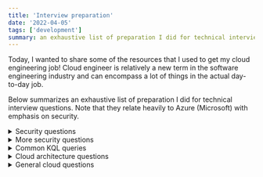 ```yaml
---
title: 'Interview preparation'
date: '2022-04-05'
tags: ['development']
summary: an exhaustive list of preparation I did for technical interview questions
---
```


Today, I wanted to share some of the resources that I used to get my cloud engineering job! Cloud engineer is relatively a new term in the software engineering industry and can encompass a lot of things in the actual day-to-day job.

Below summarizes an exhaustive list of preparation I did for technical interview questions. Note that they relate heavily to Azure (Microsoft) with emphasis on security.

<details>
<summary> Security questions </summary>

Encryption and Authentication

What is a three-way handshake?

TCP 3-way handshake or three-way handshake or TCP 3-way handshake is a process which is used in a TCP/IP network to make a connection between server and client.
Syn use to initiate and establish a connection
ACK helps to confirm to the other side that it has received the SYN.
SYN-ACK is a SYN message from local device and ACK of the earlier packet.

How do cookies work?

HTTP cookies (also called web cookies, Internet cookies, browser cookies, or simply cookies) are small blocks of data created by a web server while a user is browsing a website and placed on the user's computer or other device by the user's web browser.

How do sessions work?

small and temporary storage at web server which is unique for each users. Useful for maintaining states of user and connection.

Explain how OAuth works.

OAuth is an authorization mechanism where services can authorize against each other on your behalf once you’ve given them permission. 

What is a public key infrastructure flow and how would I diagram it?

PKI is the framework of encryption and cybersecurity that protects communications between the server and the client.
User requests certificate to certificate authority (CA).
User verifies identity to registration authority (RA).
RA vouches for user to CA.
CA issues certificate (X.509?) to user.
CA stores certificate in certificate repository (CR).
User uses certficate to digitall sign request to relaying party.
Relaying party verifies certificate to CR which is validated.

Describe the difference between synchronous and asynchronous encryption.

Symmetrical implies a public key shared between 2 sources to encrypt as a cipher to decrypt the information. Assymetrical implies a public and private key shared between 2 sources for encryption and decryption of the information. Assymetrical by that concept as a cipher method would be more secure as opposed to the latter.

Describe SSL handshake.

Agree on the version of the protocol to use.
Select cryptographic algorithms.
Authenticate each other by exchanging and validating digital certificates.
Use asymmetric encryption techniques to generate a shared secret key, which avoids the key distribution problem. 
TLS then uses the shared key for the symmetric encryption of messages, which is faster than asymmetric encryption.

How does HMAC work?

HMAC keys are made of cryptographic keys and known hash function.

What is the difference between authentication vs authorization name spaces?

Authentication is the process of identifying someone's identity by assuring that the person is the same as what he is claiming for.
Authorization is the process of granting someone to do something. It means it a way to check if the user has permission to use a resource or not.

What’s the difference between Diffie-Hellman and RSA?

Both public-key encryption algorithms strong enough for commercial purposes because they are both based on supposedly intractable problems. 
DH is more robust which means that RSA cannot be used solely without the use of DH with it for secure communication.

How does Kerberos work?

authentication protocol for client/server applications.
Key Distribution Center: Authentication service, Ticket granting service, Kerberos database

If you're going to compress and encrypt a file, which do you do first and why?

first compress then encrypt. In this way the end result will be very much smaller than first encrypting then compressing the input file.

How do I authenticate you and know you sent the message?

DomainKeys Identified Mail (DKIM) is a signature any sender can apply to their email messages.

Should you encrypt all data at rest?

Only powerful encryption algorithms, such as AES or RSA, should be used for data at rest encryption. 
When access restrictions such as usernames and passwords fail, encrypted data should stay encrypted. 
There are many weak methods in use today, including but not limited to: IP security (IPsec), Secure Sockets Layer (SSL), and Transport Layer Security (TLS).

What is Perfect Forward Secrecy?

Perfect Forward Secrecy (PFS), also known as forward secrecy, is a feature of specific key agreement protocols that gives assurances that 
session keys will not be compromised even if long-term secrets used in the session key exchange are compromised. 
For HTTPS, the long-term secret is typically the private key of the server.

Network Level and Logging

What are common ports involving security, what are the risks and mitigations?

FTP – File Transport Protocol	20, 21
SSH – Secure Shell	22
SFTP – Secure File Transport Protocol (uses SSH)	22
SCP – Secure Copy (uses SSH)	22
Telnet	23
SMTP – Simple Mail Transport Protocol	25
TACACS – Terminal Access Controller Access-Control System	49
DNS – Domain Name System	53
DHCP – Dynamic Host Configuration Protocol	67, 68
TFTP – Trivial File Transport Protocol	69
HTTP – Hypertext Transfer Protocol	80
HTTPS – Hypertext Transfer Protocol Secure	443
SSL VPN – Secure Sockets Layer virtual private network	443
Kerberos	88
POP3 – Post Office Protocol version 3	110
NNTP – Network News Transfer Protocol	119
IMAP4 – Internet message access protocol version 4	143
SNMP – Simple Network Management Protocol	161
SNMP Trap – Simple Network Management Protocol Trap	162
LDAP – Lightweight Directory Access Protocol	389
ISAKMP (VPN) – Internet Security Association and Key Management Protocol (virtual private network)	500
Syslog	514
L2TP – Layer 2 Tunneling Protocol	1701
PPTP – Point-to-Point Tunneling Protocol	1723
RDP – Remote Desktop Protocol	3389

Describe HTTPs and how it is used.

HTTPS stands for hypertext transfer protocol secure and is the encrypted version of HTTP. 
It is used for secure communication across the internet or a network. 
The communication protocol is encrypted using Transport Layer Security (TLS).
Uses Asymmetric PKI: 
The private key - this key is controlled by the owner of a website and it’s kept, as the reader may have speculated, private. This key lives on a web server and is used to decrypt information encrypted by the public key.
The public key - this key is available to everyone who wants to interact with the server in a way that’s secure. Information that’s encrypted by the public key can only be decrypted by the private key.

What is the difference between HTTPS and SSL?

HTTPS encrypts the data that is retrieved by HTTP protocol and also ensures that data that is being transferred between computers and servers cannot be read by any third person.
SSL certificate is a small text file hosted in a Website's Origin Server and enables a website to convert to HTTPS from HTTP protocol.

How does threat modeling work?

Threat modeling is a proactive strategy for evaluating risks. 
It involves identifying potential threats, and developing tests or procedures to detect and respond to those threats. 
This involves understanding how threats may impact systems, classifying threats and applying the appropriate countermeasures.
Steps: Threat intelligence, Asset identification, Mitigation capabilities, Risk assessment, Threat mapping.

What is a subnet and how is it useful in security?

A subnet is a smaller network within a network that requires a subnet mask.
By splitting your network into subnets, you can control the flow of traffic using ACLs, QoS, or route-maps, enabling you to identify threats, 
close points of entry, and target your responses more easily.

What is subnet mask?

IP subnetting is the practice of dividing a network into two or smaller networks to maximize IP addressing efficiency.

Explain what traceroute is.

Traceroute is a command-line interface based tool used to identify the path used by a packet to reach its target.

Write out a Cisco ASA firewall configuration on the white board to allow three networks unfiltered access, 12 networks limited access to different resources on different networks, and 8 networks to be blocked altogether.

ASA in the middle.

Explain TCP/IP concepts.

Conceptually, the TCP/IP protocol stack consists of four layers:
Application
Transport
Internet
Network access

What is OSI model?

Open Systems Interconnection
Application Network process to application
Presentation Data formatting
Session Sync and send to port
Transport End to End Connections
Network Logical addressing
Data Link Physical addressing
Physical Access to media

How does a router differ from a switch?

Both Router and Switch are the connecting devices in networking. A router is employed to settle on the littlest path for a packet to achieve its destination. 

The main objective of router is to connect various networks simultaneously and it works in network layer, whereas the main objective of switch is to connect various devices simultaneously and it works in data link layer. 
Connecting networks vs devices.

Describe the Risk Management Framework process and a project where you successfully implemented compliance with RMF.

Identify the Risk
Analyze the Risk
Evaluate or Rank the Risk
Treat the Risk
Monitor and Review the Risk

How does a packet travel between two hosts connected in same network?

If the destination host is present in the same network as the source host then the packet will be delivered directly to the destination host using MAC address.

Explain the difference between TCP and UDP.

Transmission Control Protocol. It is a connection-oriented protocol. 
User Datagram Protocol. It is a connectionless, simple Internet protocol that requires no recovery and error-checking services.

Which is more secure and why?

Neither is more secure although TCP is more reliable. SSL and TLS are based on TCP.

What is the difference between IPSEC Phase 1 and Phase 2?

Phase 1 Security Associations are used to protect IKE (internet key exchange) messages that are exchanged between two IKE peers, or security endpoints.
Phase 2 Security Associations are used to protect IP traffic, as specified by the security policy for a specific type of traffic, between two data endpoints.

How does an active directory work?

An Active Directory acts as a special-purpose database for Windows computers. 
The system is not designed as a Windows registry replacement, rather, it is designed to manage large numbers of read and search operations as well as changes and updates.
 In Active Directory, data is stored as objects, which include users, groups, applications, and devices, and these objects are categorized according to their name and attributes.

Do you know how Single Sign-On works?

Single sign-on (SSO) is an authentication scheme that allows a user to log in with a single ID to any of several related, yet independent, software systems.
Google is a good example of SSO.

What is a firewall?

Firewall is a network security system that monitors and controls incoming and outgoing network traffic based on predetermined security rules

How does it work in cloud computing?

A cloud firewall provides a layer of protection around cloud assets by blocking malicious web traffic. 
Unlike traditional firewalls, which are hosted on-premise and defend the network perimeter, cloud firewalls are hosted in the cloud and form a virtual security barrier around cloud infrastructure.

Difference between IPS and IDS?

Intrusion Prevention Systems (IPS): live in the same area of the network as a firewall, between the outside world and the internal network. 
IPS proactively deny network traffic based on a security profile if that packet represents a known security threat.

Intrusion Detection Systems (IDS): analyze and monitor network traffic for signs that indicate attackers are using a known cyberthreat to infiltrate or steal data from your network. 
IDS systems compare the current network activity to a known threat database to detect several kinds of behaviors like security policy violations, malware, and port scanners.

How do you harden a system?

To improve the security level of a system, we take different types of measures:
Principe of least privilege
Segmentation
Reduction

How to you elevate permissions?

Elevated Privileges
Built-in Groups, User Rights, File and Folder Access Control List, Active Directory Delegation, Group Policy Delegation

What would do if you discovered an infected host?

Isolate and diagnose.

You got the memory dump of a potentially compromised system, how are you going to approach its analysis?

WinDbg

How would you detect a DDOS attack?

Slow services, traffic sourcing from the same addresses.

How would you go about reverse-engineering a custom protocol packet?

Protocol Reverse Engineering is recovering the protocol specification of the obscure/proprietary protocol whose documentation is unavailable or poorly documented.
Protocol Reverse Engineering principles, write a protocol dissector by sniffing the connection and looking at the communication flow between the client and the server,capture and re-analyze the traffic to improve the dissector

OWASP Top 10, Pentesting and/or Web Applications

Differentiate XSS from CSRF.

XSS stands for Cross Site Scripting while CSRF stands for Cross Site Request Forgery. 
XSS: User trusts badly implemeent website that might be compromised.
XSRF: A badly implemeneted website trusts the user, attacker issues malicious requests via the browser

What do you do if a user brings you a pc that is acting 'weird'? You suspect malware.

Isolate.

What is the difference between tcp dump and FWmonitor?

Tcpdump displays traffic coming or leaving to/from a firewall interface.
FW monitor would also tell you how the packet is going through the firewall including routing and NAT decisions.

Do you know what XXE is? XXE SSRF

With XML entities, the ‘SYSTEM’ keyword causes an XML parser to read data from a URI and permits it to be substituted in the document. Thus, an attacker can send his own values through the entity and make the application display it. 
In simple words, an attacker forces the XML parser to access the resource specified by him which could be a file on the system or on any remote system. 

Explain man-in-the-middle attacks.

a type of session hijacking where the attackers pretend to be both legitimate participants.

What is a Server Side Request Forgery attack?

Server-side request forgery (SSRF) vulnerabilities let an attacker send crafted requests from the back-end server of a vulnerable web application. 
Criminals usually use SSRF attacks to target internal systems that are behind firewalls and are not accessible from the external network.
XML Parser, Image and File Upload, WebHooks

Describe what are egghunters and their use in exploit development.

Loopholes in structured exception handlers to ultimately conduct code execution.
Eggs are shell codes that you want egghunters to execute at a later time.

What is Same Origin Policy and CORS?

Same-Origin Policy makes sure a web browser permits scripts, contained in a web page to access data on another web page, but only if both web pages have the same origin.
CORS defines a set of headers that allow the browser and server to communicate which requests are permitted/prohibited.

Databases

How would you secure a Mongo database?

Create Separate Security Credentials
Use Role-Based Access Control
Limit Connections to the Database
Encrypt Your Data
Add Extra Encryption for Sensitive Data

What are the 5 aggregate functions of SQL?

AVG (), COUNT (), MIN (), MAX (), and SUM ().

Tools and Games

Have I played CTF?

GoogleCTF / PicoCTF

Would you decrypt a steganography image?

Using stats and open source tools like

What CND tools do you knowledge or experience with?

Computer network defense: 
ChopShop: NETWORK PROTOCOL ANALYZER FOR CYBER ANALYSTS

What is the difference between nmap -ss and nmap -st?

scan using TCP syn and and connect()

Given a sample packet capture - Identify the protocol, the traffic, and the likelihood of malicious intent.

Packet analysis using wireshark and look for indicators of compromise. Search them on virustotal.com

How would you use CI/CD to improve security?

safely store secrets that you use in your pipelines for connecting to databases and third-party services.

You have a pipeline for Docker images. How would you design everything to ensure the proper security checks?

In a secure pipeline, Docker vulnerability scanning should be a mandatory step of your CI/CD process and any image should be scanned and approved before ever entering “Running” state in the production clusters.

The Docker security scanning process typically includes:

Checking the software packages, binaries, libraries, operative system files, etc. against one or more well known vulnerabilities databases. 
Some Docker scanning tools have a repository containing the scanning results for common Docker images that can be used as a cache to speed up the process.
Analyzing the Dockerfile and image metadata to detect security sensitive configurations like running as privileged (root) user, exposing insecure ports, using based images tagged with “latest” rather than specific versions for full traceability, etc.
User defined policies, or any set of requirements that you want to check for every image, like software packages blacklists, base images whitelists, whether a SUID file has been added, etc.

If you had to set up supply chain attack prevention, how would you do that?

Implement Honeytokens
Secure Privileged Access Management
Staff education
Implement an Identity Access Management

Programming and Code

How would you conduct a security code review?

manual and/or automated review of an application's source code in an attempt to identify security-related weaknesses (flaws) in the code.
Use online tools (ex. CVE tester)

Can I write a tool that would search our Github repos for secrets, keys, etc.?

git-secrets scans commits, commit messages, and --no-ff merges to prevent adding secrets into your git repositories

https://arstechnica.com/security/2016/04/hacking-slack-accounts-as-easy-as-searching-github/

Given a CVE, walk us through it and how the solution works.

Compliance

"xoxp." That's the prefix contained in tokens that in many cases allow automated scripts to access a Slack account, even when it's protected by two-factor authentication.

Can you explain SOC 2?

Service Organization Control 2 defines criteria for managing customer data based on five “trust service principles”—security, availability, processing integrity, confidentiality and privacy. 

How is ISO27001 different?

ISO/IEC 27001 is an international standard on how to manage information security. 
The aim is to help organizations make the information assets they hold more secure

Can you list examples of controls these frameworks require?

SOC 2: Control Environment, Communication and Information, Risk Assessment, Monitoring Activities, Control Activities, Logical and Physical Access Controls, System Operations, Change Management, Risk Mitigation
ISO 27001: Clause 4: Context of the organization Clause 5: Leadership Clause 6: Planning Clause 7: Support Clause 8: Operation Clause 9: Performance evaluation Clause 10: Improvement

What is the difference between Governance, Risk and Compliance?

Governance, risk and compliance (GRC) refers to a strategy for managing an organization’s overall governance, enterprise risk management and compliance with regulations. 
GRC is a structured approach to aligning IT with business objectives, while effectively managing risk and meeting compliance requirements.

What does Zero Trust mean?

Zero trust is a cybersecurity strategy wherein security policy is applied based on context established through least-privileged access controls and strict user authentication—not assumed trust.

What is role-based access control (RBAC) and why is it covered by compliance frameworks?

Role-based access control (RBAC) helps simplify identity management, generating an active directory of users and assigning their access level according to role: allowing privileged access to certain privileged users only.

What is the NIST framework and why is it influential?

The NIST framework is based on the existing standards, guidelines, and best practices in security, and promotes the protection of critical infrastructure.
</details>

<details>
<summary> More security questions </summary>

Which architecture is more secure? 2 tier or 3 tier

3 tier

Explain SSL Handshake

Specify which version of TLS (TLS 1.0, 1.2, 1.3, etc.) they will use
Decide on which cipher suites (see below) they will use
Authenticate the identity of the server via the server’s public key and the SSL certificate authority’s digital signature
Generate session keys in order to use symmetric encryption after the handshake is complete

Explain Encryption, Hashing, and Encoding

https://systemoverlord.com/2020/07/05/security-101-encryption-hashing-and-encoding.html

Explain hashing and the hashing algorithms?

https://www.tutorialspoint.com/cryptography/cryptography_hash_functions.htm
https://www.youtube.com/watch?v=b4b8ktEV4Bg
https://blog.jscrambler.com/hashing-algorithms/

Recommend XXE mitigation for application which requires DTDs to be called because of business requirement

The safest and possibly most effective way to prevent an XXE attack is to disable external entities, also called DTDs, entirely.
This attack occurs when untrusted XML input containing a reference to an external entity is processed by a weakly configured XML parser.

https://cheatsheetseries.owasp.org/cheatsheets/XML_External_Entity_Prevention_Cheat_Sheet.html

What are some of the common XML parsers?

https://en.wikipedia.org/wiki/Category:XML_parsers
https://www.educba.com/xml-parsers/

DOM and SAX parsers

Explain CORS and SOP

https://developer.mozilla.org/en-US/docs/Web/HTTP/CORS
https://www.secjuice.com/crossoriginrequests/
https://portswigger.net/web-security/cors
https://developer.mozilla.org/en-US/docs/Web/Security/Same-origin_policy
https://www.bedefended.com/papers/cors-security-guide

Does SOP mitigate CSRF attacks?

https://security.stackexchange.com/questions/157061/how-does-csrf-correlate-with-same-origin-policy

Exploiting SSRF attacks

https://portswigger.net/web-security/ssrf
https://www.hackerone.com/blog-How-To-Server-Side-Request-Forgery-SSRF
https://blog.appsecco.com/an-ssrf-privileged-aws-keys-and-the-capital-one-breach-4c3c2cded3af

web security vulnerability that allows an attacker to induce the server-side application to make requests to an unintended location to leak sensitive data.

What is web cache deception?

https://www.youtube.com/watch?v=3YLFZvxZbRc
https://portswigger.net/web-security/web-cache-poisoning
https://blog.cloudflare.com/understanding-our-cache-and-the-web-cache-deception-attack/
http://omergil.blogspot.com/2017/02/web-cache-deception-attack.html
https://portswigger.net/research/practical-web-cache-poisoning

It works against sites that sit behind a reverse proxy (like Cloudflare) and are misconfigured in a particular way.
Lures users to leave sensitive data that should not be cached but enforces it.

What is HTTP request smuggling?

http://projects.webappsec.org/w/page/13246928/HTTP%20Request%20Smuggling
https://portswigger.net/web-security/request-smuggling

HTTP Request Smuggling is an attack technique that abuses the discrepancy in parsing of non RFC compliant HTTP requests between two HTTP devices (typically a front-end proxy or HTTP-enabled firewall and a back-end web server) to smuggle a request to the second device "through" the first device. 
This technique enables the attacker to send one set of requests to the second device while the first device sees a different set of requests. 
In turn, this facilitates several possible exploitations, such as partial cache poisoning, bypassing firewall protection and XSS.

Explain DOM XSS. Can DOM XSS be stored? Can CSP header mitigate dom based XSS

Document Object Model-based Cross-site Scripting
Possible if web application writes data to the Document Object Model without proper sanitization
CSP does not stop DOM-based XSS (also known as client-side XSS) if you enable 'unsafe-eval' in your CSP policy.

https://www.html5rocks.com/en/tutorials/internals/howbrowserswork/
https://html.spec.whatwg.org/multipage/parsing.html
https://portswigger.net/web-security/cross-site-scripting/dom-based
https://brutelogic.com.br/blog/dom-based-xss-the-3-sinks/
https://www.scip.ch/en/?labs.20171214

Content-Security-Policy: An Introduction

Deploying and managing CSP - the browser-side firewall

What will be your testcase for a file upload functionality?

https://medium.com/@satboy.fb/art-of-unrestricted-file-upload-exploitation-92ed28796d0
https://resources.infosecinstitute.com/file-upload-vulnerabilities/#gref
https://pentestlab.blog/2012/11/19/abusing-file-upload/
https://pentestlab.blog/2012/11/29/bypassing-file-upload-restrictions/

LAMP stack is vulnerable to php backdoor installation. 

What is HSTS?

https://developer.mozilla.org/en-US/docs/Web/HTTP/Headers/Strict-Transport-Security

HTTP Strict-Transport-Security informs browsers that the site should only be accessed using HTTPS, and that any future attempts to access it using HTTP should automatically be converted to HTTPS.

Explain SSL Stripping

https://blog.cloudflare.com/performing-preventing-ssl-stripping-a-plain-english-primer/

Reroutes to HTTPS is intercepted.

If you have API calls which need to fetch credentials, what will be the secure way to store secrets and making them available for API calls?

https://medium.com/hackernoon/where-do-you-keep-credentials-for-your-lambda-functions-cac746048480

How does file compression work?

LZ77: use key for repetition for text and lossy compression for image and video compression.

What is SPF, DKIM and DMARC?

https://www.smartertools.com/blog/2019/04/09-understanding-spf-dkim-dmarc
https://www.endpoint.com/blog/2014/04/15/spf-dkim-and-dmarc-brief-explanation
https://www.reddit.com/r/sysadmin/comments/aph6ee/lets_talk_about_email_spoofing_and_prevention_alt/

SPF, DKIM, and DMARC are email authentication protocols designed to prevent social engineering attacks and spam. The three protocols are complementary, and together they offer confidence in email origin and email content integrity.

Why BlackList < WhiteList

https://mike-n1.github.io/ExtensionsOverview

Explain DNS Exfiltration

DNS exfiltration uses DNS requests to send data and can be used in rare situations where “normal” Internet traffic is either blocked or filtered.
As DNS requests can propagate through DNS resolvers, even if the system requesting the domain name cannot reach the DNS server directly, it might still be possible to extract data through this channel.

Explain Log Poisoning using LFI/RFI

https://www.hackingarticles.in/apache-log-poisoning-through-lfi/
https://www.hackingarticles.in/rce-with-lfi-and-ssh-log-poisoning/
https://highon.coffee/blog/lfi-cheat-sheet/

comment execution

Do the HttpOnly cookie and X-XSS-Protection header mitigate cross-site scripting attacks?

HttpOnly attribute is an optional attribute of the Set-Cookie HTTP response header that is being sent by the web server along with the web page to the web browser in an HTTP response. 

How do you exploit XSS in a post request?

https://portswigger.net/blog/exploiting-xss-in-post-requests
Difference: IDOR, Missing function level access control and privilege escalation

How does burp suite work with HTTPs requests?

https://krash.dev/how-does-burp-proxy-work/
https://www.quora.com/How-is-it-possible-that-a-proxy-tool-like-Burp-Suite-is-able-to-decrypt-HTTPS-communication-like-plain-text-credentials
https://portswigger.net/burp/documentation/desktop/tools/proxy/using
Is the DNS service’s communication encrypted?

Yes

Security implications in DNS

DNS over HTTPs

https://hacks.mozilla.org/2018/05/a-cartoon-intro-to-dns-over-https/
https://www.chromium.org/developers/dns-over-https

How does ssh authentication work?

https://www.digitalocean.com/community/tutorials/understanding-the-ssh-encryption-and-connection-process
https://gravitational.com/blog/ssh-handshake-explained/

client-server model to authenticate two parties and encrypt the data between them.
When a TCP connection is made by a client, the server responds with the protocol versions it supports. 
If the client can match one of the acceptable protocol versions, the connection continues. 
The server also provides its public host key, which the client can use to check whether this was the intended host.

How to verify if a database is encrypted?

If you query sys.dm_database_encryption_keys, the encryption state column will tell you whether database is encrypted or not. 

Explain SDLC

In which phase of SDLC should security be integrated?

Use SSDLC

Can you briefly discuss the role of information security in each phase of the software development lifecycle?

Planning, Defining, Designing, Building, Testing and Deployment.

Explain encryption in Wifi network communication.

WEP, WPA, WPS

What are stateless and stateful requests?

https://www.geeksforgeeks.org/difference-between-stateless-and-stateful-protocol/

HTTP (Hypertext Transfer Protocol), UDP (User Datagram Protocol), DNS (Domain Name System) are the example of Stateless Protocol. 
FTP (File Transfer Protocol), Telnet are the example of Stateful Protocol.

What data does the shadow file contains?

https://www.cyberciti.biz/faq/understanding-etcshadow-file/

The /etc/shadow file stores actual password in encrypted format (more like the hash of the password) for user’s account with additional properties related to user password.

What is salt and pepper in cryptography?

https://www.youtube.com/watch?v=YLCoDK0OwYM

Salt and pepper make cryptographic hash functions more difficult to reverse. Both salt and pepper may be added to data before hashing it.

What is Double-Submit Cookie and SameSite Cookie Attribute?

https://cheatsheetseries.owasp.org/cheatsheets/Cross-Site_Request_Forgery_Prevention_Cheat_Sheet.html#double-submit-cookie
https://cheatsheetseries.owasp.org/cheatsheets/Cross-Site_Request_Forgery_Prevention_Cheat_Sheet.html#defense-in-depth-techniques

Double Submit Cookie

send a random value in both a cookie and as a request parameter, server verifying if the cookie value and request value match.

SameSite Cookie Attribute

SameSite is a cookie attribute (similar to HTTPOnly, Secure etc.) which aims to mitigate CSRF attacks.
This attribute helps the browser decide whether to send cookies along with cross-site requests

What is Preflight request?

https://developer.mozilla.org/en-US/docs/Glossary/Preflight_request

A CORS preflight request is a CORS request that checks to see if the CORS protocol is understood and a server is aware using specific methods and headers

What are Certificate Transparency Logs?

Certificate Transparency logs are "append-only" and publicly-auditable ledgers of certificates being created, updated, and expired.

</details>

<details>
<summary> Common KQL queries </summary>

All Security Alerts to Sentinel by Product 
  
// Alerts reported by all log feeds to Sentinel 
SecurityAlert 
| summarize count() by ProviderName, ProductName 
   
Azure Portal Logins 
// show all successful logins in the Azure portal divided by 30 minute intervals 
SigninLogs 
| where AppDisplayName == "Azure Portal" 
and ResultType == 0 
| summarize count() by Identity, bin(TimeGenerated, 30m) 
| render columnchart kind=unstacked  

Conditional Access Policies in-use 
   
SigninLogs 
| where tostring(ConditionalAccessPolicies.[0].displayName) !="" 
| where ConditionalAccessStatus == "success" 
| summarize count() by //TimeGenerated, 
CAPolicyName = tostring(ConditionalAccessPolicies.[0].displayName), ConditionalAccessStatus 
 
Exchange Activity Over 2 Week Period 
  
OfficeActivity 
| where TimeGenerated > ago(14d) 
// Device - Exchange 
| where OfficeWorkload == "Exchange" 
| summarize Count=count() by bin(TimeGenerated, 1d) 
| render timechart 
 
File Activity For OneDrive and SharePoint For All forces.gc.ca 
  
OfficeActivity 
| where TimeGenerated > ago(1h) 
// Any Forces accounts 
| where (UserId endswith ".forces.gc.ca") 
// Device - OneDrive and SharePoint 
| where OfficeWorkload in ("OneDrive", "SharePoint") 
// Sort by activity 
| summarize Count=count () by UserId, Activity=Operation, Device=OfficeWorkload, Filename=SourceFileName 
| sort by Count desc 
  
File Uploded Activity Over 2 Week Period 
  
OfficeActivity 
| where TimeGenerated > ago(14d) 
| where Operation contains "FileUploaded" 
// | summarize FileUploaded = count() by UserId 
| summarize FileUploaded =count() by bin(TimeGenerated, 1d) 
| render timechart 
  
File Uploaded by users Greater than 100 Over 2 Week Period  
  
OfficeActivity 
| where TimeGenerated > ago(14d) 
| extend day = UserId(TimeGenerated % 1d , 1d) 
| where Operation contains "FileUploaded" 
| summarize Count=count() by User=UserId 
| where Count > 100 
| sort by Count desc 
| render columnchart 
  
Find File Details  
  
OfficeActivity 
| where SourceFileName contains "DAG - OP LASER - OP LENTUS" 
| project TimeGenerated, UserId , Operation , SourceRelativeUrl , Site_Url  
| summarize UniqueNumber = count() by Operation  
| sort by UniqueNumber asc  
  
List Exchange Activity for all forces.gc.ca 
  
OfficeActivity 
| where TimeGenerated > ago(1h) 
// Any Forces accounts 
| where (UserId endswith ".forces.gc.ca") 
// Device - Exchange 
| where OfficeWorkload == "Exchange" 
// Get the email subject 
| extend Subject = tostring(parse_json(AffectedItems)[0].Subject) 
// Sort by activity 
| summarize Count=count () by Subject, Mailbox=UserId, Activity=Operation, Device=OfficeWorkload, Result=ResultStatus 
| sort by Count desc  
  
List of Unusual File Extensions Over 24 Hours 
  
OfficeActivity 
| where TimeGenerated > ago(1d) 
| where ItemType == "File" 
| where isnotempty(SourceFileExtension) 
| where tolower(SourceFileExtension) in ("exe", "zip", "7zip") 
| sort by TimeGenerated, SourceFileExtension 
| summarize Count=count() by Operation, Device=OfficeWorkload, Source=EventSource, Filename=SourceFileName 
| render columnchart 
  
Mailbox Rule Created to Forward to an External Domain 
  
// let timeframe = 2d; 
OfficeActivity 
| where (Operation =~ "Set-Mailbox" and Parameters contains 'ForwardingSmtpAddress')  
or (Operation =~ 'New-InboxRule' and Parameters contains 'ForwardTo') 
| extend parsed=parse_json(Parameters) 
| extend fwdingDestination_initial = (iif(Operation=~"Set-Mailbox", tostring(parsed[1].Value), tostring(parsed[2].Value))) 
| where isnotempty(fwdingDestination_initial) 
| extend fwdingDestination = iff(fwdingDestination_initial has "smtp", (split(fwdingDestination_initial,":")[1]), fwdingDestination_initial ) 
| parse fwdingDestination with * '@' ForwardedtoDomain  
| parse UserId with *'@' UserDomain 
| extend subDomain = ((split(strcat(tostring(split(UserDomain, '.')[-2]),'.',tostring(split(UserDomain, '.')[-1])), '.') [0])) 
| where ForwardedtoDomain !contains subDomain 
| extend Result = iff( ForwardedtoDomain != UserDomain ,"Mailbox rule created to forward to External Domain", "Forward rule for Internal domain") 
| extend ClientIPAddress = case( ClientIP has ".", tostring(split(ClientIP,":")[0]), ClientIP has "[", tostring(trim_start(@'[[]',tostring(split(ClientIP,"]")[0]))), ClientIP ) 
| extend Port = case( 
ClientIP has ".", (split(ClientIP,":")[1]), 
ClientIP has "[", tostring(split(ClientIP,"]:")[1]), 
ClientIP 
) 
| project TimeGenerated, UserId, UserDomain, subDomain, Operation, ForwardedtoDomain, ClientIPAddress, Result, Port, OriginatingServer, OfficeObjectId, fwdingDestination 
| extend timestamp = TimeGenerated, AccountCustomEntity = UserId, IPCustomEntity = ClientIPAddress, HostCustomEntity = OriginatingServer 
  
MCAS Alerts 
  
// Alerts reported by Microsoft Cloud App Security (MCAS) 
SecurityAlert 
| where ProviderName == "MCAS" 
  
OneDrive – Executable Files 
  
let starttime = 3d; 
let endtime = 3d; 
let historicalActivity= 
OfficeActivity 
| where OfficeWorkload == "OneDrive" 
| where SourceFileExtension == "exe"  
| where TimeGenerated between(ago(starttime)..ago(endtime)) 
//| summarize historicalCount=count() by ClientIP; 
| summarize historicalCount=count() by UserId; 
let recentActivity = OfficeActivity 
| where OfficeWorkload == "OneDrive" 
| where Operation in ("FileDownloaded", "FileUploaded") 
| where SourceFileExtension == "exe" 
| where TimeGenerated > ago(endtime)  
| summarize StartTimeUtc = min(TimeGenerated), EndTimeUtc = max(TimeGenerated), recentCount=count() by UserId, ClientIP, OfficeWorkload, Operation, ItemType, SourceFileName, SourceFileExtension, LogonUserSid; 
recentActivity | join kind= leftanti ( 
historicalActivity  
) on UserId  
| extend timestamp = StartTimeUtc, IPCustomEntity = ClientIP 
  
OneDrive and SharePoint Activity Over 2 Week Period 
  
OfficeActivity 
| where TimeGenerated > ago(14d) 
// Device - OneDrive and SharePoint 
| where OfficeWorkload in ("OneDrive", "SharePoint") 
| summarize Count=count() by bin(TimeGenerated, 1d) 
| render timechart 
  
Privileged Identity Management Requests 
  
// PIM requests 
AuditLogs 
| where OperationName == "Add member to role requested (PIM activation)" or OperationName == "Remove member from role completed (PIM deactivate)" 
| extend Account = tostring(InitiatedBy.["user"].["userPrincipalName"]) 
| extend Role = tostring(TargetResources.[0].["displayName"]) 
| distinct TimeGenerated, Account, ResultDescription, Role 
  
SSC Admin Account Activity 
  
AuditLogs 
| where TimeGenerated > ago(30d) 
| extend Time=TimeGenerated  
// Check for most active SSC Admin users 
| summarize by tostring(InitiatedBy.user), Time, OperationName 
| extend userPrincipalName = tostring(parse_json(InitiatedBy_user).userPrincipalName) 
// SSC account 
| where userPrincipalName in ("SSC-CBS-Reporting@018gc.onmicrosoft.com", "Admin-SSC@018gc.onmicrosoft.com") 
// Summarize SSC accounts activity by Date/Time 
| summarize Count=count() by Time, SysAdmin=userPrincipalName 
| sort by Count desc  
| render columnchart 
  
User Sign-in with IP Address Timeline 
  
SigninLogs 
| where TimeGenerated > ago(2d)  
| where UserPrincipalName == "kirk.lillington@jdcp.forces.gc.ca"  
//| where IPAddress in ("131.137.245.208", "131.137.245.209", "131.137.245.206", "131.137.245.207") 
| summarize Count=count () by IPAddress, UserPrincipalName, bin(TimeGenerated, 1h)  
| sort by Count desc 
  
User Activity from DWAN Proxy 
  
SigninLogs 
| where UserPrincipalName == "kirk.lillington@jdcp.forces.gc.ca"  
| where IPAddress in ("131.137.245.208", "131.137.245.209", "131.137.245.207", "131.137.245.206") 
| extend Time=TimeGenerated  
| extend Access = tostring(ConditionalAccessPolicies[5].displayName)  
| extend Access_Type = tostring(ConditionalAccessPolicies[6].displayName)  
| extend Control = tostring(parse_json(tostring(ConditionalAccessPolicies[10].enforcedGrantControls))[0])  
| extend Activity = tostring(ConditionalAccessPolicies[11].displayName)  
| extend Action = tostring(ConditionalAccessPolicies[12].displayName)  
| project Time, IPAddress, UserDisplayName, Access, Access_Type, Control, Activity, Action 
  
Looking after failed authentication attempts to Azure portal 
  
SigninLogs 
| extend OS = DeviceDetail.operatingSystem, Browser = DeviceDetail.browser 
| extend StatusCode = tostring(Status.errorCode), StatusDetails = tostring(Status.additionalDetails) 
| extend State = tostring(LocationDetails.state), City = tostring(LocationDetails.city) 
| where AppDisplayName contains "Azure Portal" 
| where ResultType !in ("0", "50125", "50140") 
 
  
// This loops through the list of users on Teams Callers 
  
TeamCallRecord_CL 
| extend CallStartDate = format_datetime(startDateTime_t,'dd-MM-yyyy') 
| extend CallStartTime = format_datetime(startDateTime_t, 'HH:mm:ss') 
| extend CallEndDate = format_datetime(endDateTime_t,'dd-MM-yyyy') 
| extend CallEndTime = format_datetime(endDateTime_t, 'HH:mm:ss') 
| project participants_s, modalities_s, CallStartDate, CallStartTime, CallEndDate, CallEndTime, endDateTime_t, type_s, organizer_user_displayName_s 
| mv-expand todynamic(participants_s) 
| extend Phone = tostring(parse_json(tostring(participants_s.phone)).id) 
| project Phone, participants_s.user.displayName, modalities_s,CallStartDate, CallStartTime, CallEndDate, CallEndTime, endDateTime_t, type_s, organizer_user_displayName_s 
| where isnotempty(participants_s_user_displayName) or isnotempty(Phone) 
| summarize by CallStartDate, CallStartTime, CallEndDate, CallEndTime, Participang=tostring(participants_s_user_displayName), Phone, modalities_s, endDateTime_t, Organizer=organizer_user_displayName_s 
// If you need to list Participant by organizer add this 
//| where Organizer contains "Bruneau" 
| sort by CallStartTime, Organizer asc 
  
Summarize Email Threats  
  
O365API_CL 
// Summarize email threats 
| where TimeGenerated > ago(1d) 
| where Category == "ThreatManagement" 
| where Source_s == "Office 365 Security & Compliance"  
| where EntityType_s == "MalwareFamily"  
| extend Sender = tostring(parse_json(Data_s).tsd)  
| extend Recipient = tostring(parse_json(Data_s).trc)  
| extend Type = tostring(parse_json(Data_s).thn) 
| extend Subject = tostring(parse_json(Data_s).ms)   
| summarize Count=count() by Result=Name_s, Sender, Recipient, Subject, Type 
  
DND - Email-Redirect Detection 
  
let timeframe = 2d; 
OfficeActivity 
| where TimeGenerated >= ago(timeframe) 
| where Parameters contains 'redirect' 
| extend Name = tostring(parse_json(Parameters)[2].Name)  
| where Name == "RedirectTo" 
| extend RedirectTo = tostring(parse_json(Parameters)[2].Value) 
// Attemp to redirect email successful 
| where ExternalAccess != "False"  
| where RedirectTo !endswith "@forces.gc.ca" and RedirectTo !endswith @drdc-rddc.gc.ca 
  
Alert if More than 60+ Files Access with 10 Minutes Period
  
OfficeActivity  
| where OfficeWorkload in ("OneDrive", "SharePoint") 
| where UserKey == "i:0h.f|membership|10032000aba8e405@live.com"  
| where (OfficeObjectId matches regex "https://018gc.*sharepoint.com/.*") 
// Look for anything SharePoint and ignore Document & Personal to get the UserId 
| extend get_Object=extract("(https://018gc.*sharepoint.com/personal/.*/.*?(Documents|Personal)/.*$)", 1, OfficeObjectId) 
| extend User=extract("https://018gc.*sharepoint.com/personal/(.*)/.*?(Documents|Personal)/.*$", 1,get_Object) 
// Look for anything SharePoint and select filename 
| extend get_Object1=extract("(https://018gc.sharepoint.com/sites/.*/.*$)", 1, OfficeObjectId) 
| extend Filename=extract("https://018gc.sharepoint.com/sites/.*/(.*)$", 1,get_Object1) 
//| where Operation == "FileDownloaded"  
| summarize UniqueFile=dcount(Filename) by TimeGenerated, User, UserKey, Operation 
| sort by TimeGenerated desc // Sort by time to see activity on the files, if any, by users  
  
Actions by SysAdmin 
  
AzureActivity 
// SysAdmin Azure Activity 
| where (Caller contains "@018gc.onmicrosoft.com") 
| project Time=TimeGenerated, SysAdmin=Caller, IPAddress=CallerIpAddress, Activity=OperationName, Level , Category, ActivityStatus, Resource  
  
Actions by JDCP Power User 
  
AzureActivity 
// SysAdmin Azure Activity 
| where (Caller endswith ".forces.gc.ca") 
| project Time=TimeGenerated, SysAdmin=Caller, IPAddress=CallerIpAddress, Activity=OperationName, Status=ActivityStatus, Level , Category, Resource  
  
Azure Policy Traffic Activity by Ports
  
AzureActivity 
| extend Access = tostring(parse_json(tostring(parse_json(tostring(parse_json(tostring(parse_json(tostring(parse_json(Properties).responseBody)).properties)).securityRules))[1].properties)).access)  
| extend DstAddress = tostring(parse_json(tostring(parse_json(tostring(parse_json(tostring(parse_json(tostring(parse_json(Properties).responseBody)).properties)).securityRules))[1].properties)).destinationAddressPrefix)  
| extend DstPort = tostring(parse_json(tostring(parse_json(tostring(parse_json(tostring(parse_json(tostring(parse_json(Properties).responseBody)).properties)).securityRules))[1].properties)).destinationPortRange)  
| extend Direction = tostring(parse_json(tostring(parse_json(tostring(parse_json(tostring(parse_json(tostring(parse_json(Properties).responseBody)).properties)).securityRules))[1].properties)).direction)  
| extend State = tostring(parse_json(tostring(parse_json(tostring(parse_json(tostring(parse_json(tostring(parse_json(Properties).responseBody)).properties)).securityRules))[1].properties)).provisioningState)  
| extend Contact_Email = tostring(parse_json(tostring(parse_json(tostring(parse_json(Properties).responseBody)).tags)).["Primary Contact Email"])  
| extend Project = tostring(parse_json(tostring(parse_json(tostring(parse_json(Properties).responseBody)).tags)).["Project Name"])  
| summarize by Access, DstAddress, DstPort, Direction, State, Contact_Email, Project 
  
Group Security Alerts by Users & Locations Unfamiliar sign-in properties 
  
SecurityAlert 
| where AlertName == "Unfamiliar sign-in properties"  
| extend User = tostring(parse_json(ExtendedProperties).["User Account"])  
| extend Address = tostring(parse_json(Entities)[1].Address)  
| extend Location = tostring(parse_json(ExtendedProperties).["Client Location"])  
| extend User_Name = tostring(parse_json(ExtendedProperties).["User Name"])  
// Domain Defence O365 
| where User_Name matches regex "@.*@Defence O365" 
// Break down all the O365 by group 
| extend get_Group=extract("(@.*@Defence O365)", 1, User_Name) 
//Get only the Group 
| extend Group=extract("@(.*)@Defence O365", 1,get_Group) 
| where isnotempty(Group) 
//| project AlertName, User, Group, Address, Location 
| summarize Count=count()  by AlertName, User, Group, Address, Location 
| sort by User, Location 
  
Lists Anonymous IP Address by Users 
  
SecurityAlert 
| where AlertName == "Anonymous IP address"  
| extend User = tostring(parse_json(ExtendedProperties).["User Account"])  
| extend Address = tostring(parse_json(Entities)[1].Address)  
| extend Location = tostring(parse_json(ExtendedProperties).["Client Location"])  
| project AlertName, User, Address, Location 
  
List User that Triggered Code injection discovered 
  
SecurityAlert 
| where DisplayName == "Code injection discovered"  
| extend Process = tostring(parse_json(ExtendedProperties).ProcessPath)  
| extend Username = tostring(parse_json(ExtendedProperties).Username)  
| project StartTime, AlertName, AlertSeverity, Username, Process, AlertType, WorkspaceResourceGroup 
  
Shows Portscan Activity by Port and IP Addresses 
  
SecurityAlert 
| where DisplayName == "Traffic detected from IP addresses recommended for blocking"  
| extend resourceType = tostring(parse_json(ExtendedProperties).resourceType)  
// List port targeted 
| extend Destination_Port = tostring(parse_json(ExtendedProperties).["Destination Port"])  
// List IP Source IP addresses 
| extend SourceIP = tostring(parse_json(ExtendedProperties).["Source IP(s) [#attempts]"])  
// List target device 
| extend AzureID = tostring(parse_json(Entities)[1].AzureID)  
| summarize by Destination_Port, SourceIP, AzureID 
  
Query Summarize Email with file(s) and URL 
  
M365_EmailEvents_CL  
| where TimeGenerated > ago(2d)  
// Join all 3 email tables 
| join (M365_EmailAttachmentInfo_CL) on NetworkMessageId_g 
| join (M365_EmailUrlInfo_CL) on NetworkMessageId_g 
// Convert date/time to just Date 
| extend Date = format_datetime(TimeGenerated,'dd-MM-yyyy') 
// Remove Forces and Microsoft as sources 
| where SenderMailFromDomain_s !contains "forces.gc.ca" and SenderMailFromDomain_s !contains "microsoft.com" 
// PB 
//| where SenderFromAddress_s contains "include email here" 
// Enter the filename to search for 
//| where Filename_s contains "image001" 
| summarize Filename=make_list(FileName_s), SHA256=make_list(SHA256_s), URL=make_list(Url_s) by Date, Sender=SenderFromAddress_s, Recipient=RecipientEmailAddress_s, Subject=Subject_s, Direction=EmailDirection_s, Action=DeliveryAction_s, Location=DeliveryLocation_s, Verdict=MalwareFilterVerdict_s 
  
Query without file(s) attached 
  
M365_EmailEvents_CL  
| where TimeGenerated > ago(2d)  
// Join all 2 email tables 
//| join (M365_EmailAttachmentInfo_CL) on NetworkMessageId_g 
| join (M365_EmailUrlInfo_CL) on NetworkMessageId_g 
// Convert date/time to just Date 
| extend Date = format_datetime(TimeGenerated,'dd-MM-yyyy') 
// Remove Forces and Microsoft as sources 
| where SenderMailFromDomain_s !contains "forces.gc.ca" and SenderMailFromDomain_s !contains "microsoft.com" 
// PB 
//| where SenderFromAddress_s contains "include email here" 
// Enter the filename to search for 
//| where Filename_s contains "image001" 
| summarize URL=make_list(Url_s) by Date, Sender=SenderFromAddress_s, Recipient=RecipientEmailAddress_s, Subject=Subject_s, Direction=EmailDirection_s, Action=DeliveryAction_s, Location=DeliveryLocation_s, Verdict=MalwareFilterVerdict_s 
  
// Users with multiple cities  
// Get list of users that signed in from multiple cities for the last day.  
  
SigninLogs 
| where TimeGenerated > ago(1h) 
| extend City = tostring(LocationDetails.city) 
| project UserPrincipalName, City 
| mv-expand todynamic(City) 
// Make sure the domain is forces.gc.ca 
| where UserPrincipalName contains "forces.gc.ca" 
// List member and city together 
| distinct UserPrincipalName, tostring(City) 
// Summary of member -> city 
| summarize make_list(City) by UserPrincipalName 
| sort by UserPrincipalName asc 
// List all the member login that contains more than one city 
| where array_length(list_City) > 1 
| order by array_length(list_City) desc 
</details>

<details>
<summary> Cloud architecture questions </summary>
- Cloud lifecycle mgmt. 
Compliance mgmt. 
Data residency: Canada central and Canada east 
PCI… 
Governance mgmt.
Inventory/provision/mgmt./support 
Provision process and tool:  RightScale, devops pipeline 
Config Mgmt tool: SCCM, add SCCM DP;  Azure DSC 
Inventory: naming, tagging (lower case, transit, project, env, mapID..) enforced by Azure policy 
Policy mgmt.: azure policy 
Onboarding and offboarding process 
Business requirement🡪 architect and engineering 🡪 onboarding to IAM, monitoring, security review 🡪 certified process (follow cloud control checklist) 
Environment: dev, uat, prod 
- IAM 
Provision process: done in on-prem AD via servicenow ticket 
Privileged IDs with write or higher permission in prod, roles must be PIMed.  
Personal IDs: read only access to prod 
Service Principle management: 
RBAC roles review, must use custom RBAC roles, need to develop approval process 
Attestation 
Azure tenant restriction 
Block marketplace access using Azure policies 
Azure mgmt. portal, AAD portal access, and billing portal access 
- Data protection  
Data encryption in Transit: TLS 1.2 or later protocol must be enforced by network control points 
Data encryption at rest: 
VM disk encryption: KEK is stored in Key Vault (KV) 
Azure SQL: TDE integrated with KV to separate data mgmt. and key mgmt. 
Key mgmt.: key externalization requirement? Which team to manage the key lifecycle? 
App secrets: do not store on-prem in KV; rotation?   
All VMs domain joined.  Local admin pwd can be reset via Azure portal without knowing existing pwd, which should be restricted and audited.  
Azure SQL: random pwd for local admin. 
Key vault: security admin should manage or oversee the key lifecycle (creation, grant access, provision, rotate); KV instance is dedicated to a single infrastructure or project.  Monitored by log analytics; RBAC and access policies; backup and restore, replication. 
DLP rules?  
- Infra security 
Service and infr Hardening guidance and implementation 
Jump server, no direct access to VMs 
Only approved images can be deployed 
AV: trend Micro deep security; tripwire scan for vulnerability; SCCM  patching 
- App security 
SSDL, pipeline security 
Open-source mgmt. 
Vulnerability management and threat modeling 
- Network security 
Ipsec tunnel on ER b/w on-prem and Azure 
Firewall VMSS (VM scale set) deployed in each env to restrict outbound traffic 
SSL termination and offload 
Env segregation: 
Each Env has a dedicated central infra hub and shared services: tripwire distribution point (dp), sccm dp, DC, etc.. 
Separate IP space 
DNSSEC 
Network control point 
On-prem 🡪 Azure public Internet service PaaS 
All traffic b/w on-prem and Azure public services pass through the EISP FW 
Only approved services are open  
Future plan: for PaaS, private link or Microsoft peering to avoid Internet exposure 
On-prem 🡪 Azure Infrastructure Hub VNETs 
IPSec VPN tunnels are established b/w datacenters and the shared infra hubs vnet in Canada Central/East regions  
All network access to app hubs traverses via the hubs (not direct) 
All VPN traffic to Azure passes through the FW, the firewalls block all traffic by default; only specifically requested/approved ports and flows are opened via FW rule requests 
Shared Infra hub 🡪application vnets 
Vnet peering controls the allowable flow of data b/w vnets within Azure 
Vnet peering is not transitive unless specifically peered 
Vnet is segregated by environment, such that dev and prod traffic use different hubs and different vpn tunnels.  They cannot talk to each other 
Future consideration: vnet peering with gateway transit 
Vnet inbound access 
It is controlled by NSG rules at the subnet level 
All inbounds are blocked with the exception of specific Azure Mgmt services such as Databricks, ASE mgmt. plane that must have access for them to function 
Vnet outbound access 
Controlled by NSG at the subnet level 
NSG block all outstand internet access unless required by PaaS mgmt. planes 
Direct outbound Internet access is not allowed.   Hubs and app vnets are peered to the outbound Internet DMZ and Internet traffic is routed via UDRs on each subnet to direct traffic 
Outbound Internet DMZ 
Each shared infra hub (dev, prod, uat) contains a “security vnet” with Checkpoint Firewall appliances to control Outbound Internet Access 
Hubs and app vnets are peered to the outbound Internet DMZ and Internet traffic is routed via UDRs on each subnet to direct traffic 
Allowable Outbound Internet access includes: 
Approved Azure Services (Azure AD..) 
Approved Azure instances (Azure SQL, storage, key vault…) 
Windows update 
- Vulnerability mgmt. 
Host based/network IDS and IPS 
Azure SQL/Storage/KV.. 
- Log, monitoring and incident response 
VM logs: MMA agents 🡪 OMS proxy 🡪 log analytics🡪 SIEM 
Log retention requirements 🡪dedicated log analytics🡪 SIEM 
Central event hubs for each env ( in hub vnet) 
- Modular Tiered Multi-Cloud onboarding process 
 
 	Gating 	Implementation 	Architect 	Cross-Functional team 	Risk Assessment 	Monitoring 
CSP onboarding like AWS, Azure, GCP 	Cloud Steering Committee 	Cloud Infrastructure Engineer/DevOps 	Cloud Architect/Security Architect 	IAM, Crypto, App Security, vulnerability mgmt, Network, compute, monitoring 	vendor risk assessment 
 
Platform risk assessment 
 	Platform level monitoring such as IAM, policies, network, crypto.. 
Cloud Service Onboarding 	Cloud Steering Committee 	Cloud Infrastructure Engineer/DevOps 	Cloud Architect/Security Architect 	IAM, Crypto, App Security, vulnerability mgmt, Network, compute, monitoring 	Service TRA 	Service level monitoring such as storage policies such as non-public IPs 
Cloud Project Onboarding 	Cloud Steering Committee 	Cloud project Engineer/DevOps 	Cloud App Architect/Security Architect 	 	Project TRA 	Application-level monitoring based on app requirements such as file integrity monitoring 
- Azure new region on boarding 
A new region onboarded, a new log analytics workspace (primary and secondary) is required.  MMA agents and DSC config needs to point to the new workspace 
Naming convention 
Region specific resources:  key vault, Storage, SQL, jump hosts 
Event hubs integration with SIEM 
Hubs 
Tripwire 
SCCM DP 
Trend office Scan DP 
ArcSight 
Jump servers 
Nettools 
Service Now 
Hybrid worker 
OMS gateway 
Network security vnet 
Egress FW 
Ingress FW 
Event hubs 
Paired region 
Application VNET onboarding 
For each new subnet, notify SCCM, Tripwire, other agents mgmt. software 
Peering vnet to expressroute vnet to hub vnet for shared services 
</details>

<details>
<summary> General cloud questions </summary>

Define Microsoft Azure and its fundamental use.  
Answer: There are certain companies in the market that provide the Cloud Service. One of them is Microsoft. So, Microsoft Azure is a Cloud Service Provider. It is mainly used for accessing Microsoft’s Infrastructure for Cloud services.

Mention the Security features of the Cloud.  
Answer: The main security features provide with Cloud are:
Identity and Access Management: It is a framework of policies and technologies that ensures that all the employees of an organization have access to the technology. It incorporates features like AD, PIM, Conditional Access Policy, etc.
Platform protection: It helps prevent file-based Malware attacks, detect malicious activity, and provide the investigation and remediation capabilities. It incorporates features like Azure firewall, Load balancer, DDoS protection, front door, etc.
Security operation: It is a practice or team that is devoted to preventing, detecting, assessing, monitoring, and responding to cybersecurity threats and incidents. It incorporates features like Log analytic Workspace, Azure sentinel.
Secure Data and Application: It is a process of protecting data from unauthorized access and data corruption throughout its lifecycle. It incorporates features like Azure key vault, Encryption, SAS, Service Identity etc.
  
Define the implemented Security Laws to secure data in a Cloud.  
Answer: The implemented Security Laws to secure the data in a Cloud are:
Processing: It mainly controls the data that is being processed accurately and thoroughly in any application.
File: It maintains and regulates the data that is being manipulated in any of the files.
Output reconciliation: It manages the data that has to be reconciled from input to output.
Input Validation: It controls the input data.
Security and Backup: It delivers security and backup along with controlling the security breach logs.
  
What are the services provided by Windows Azure Operating System?  
Answer: There are three core services provided by Windows Azure Operating System given as:
Compute
Storage
Management
  
Mention the essential things to be taken into account by the users before moving to a Cloud Computing Platform.
Answer: The essential things to be taken into account are:
Compliance
Loss of data
Data storage
Business continuity
Uptime
Data integrity in cloud computing
  
What are the different layers defining the Cloud architecture?  
Answer: The different layers that define the Cloud architecture are:
CLC or Cloud Controller
Walrus
Cluster Controller
SC or Storage Controller
NC or Node Controller
  
How can you secure your data for transport in the cloud?  
Answer: In order to secure your data during transportation from one place to another, ensure there is no leakage with the encryption key applied to the data that you are sending.
  
Define a Storage Key.
Answer: The ‘Storage Account Keys’ are like root passwords for your storage accounts. You must be careful to defend your access keys. You can use Azure Key Vault to manage and rotate your keys securely. Azure Portal, Powershell, and Azure CLI can help you in viewing and copying your account access keys.
  
Define Network Security Groups.
Answer: Network Security Groups are abbreviated as NSGs, incorporate a list of rules of Access Control List (ACL) that either allow or deny network traffic to subnets, NICs, or both. NSGs are often correlated with subnets or single NICs connected to a subnet. The ACL rules will apply to all the VMs in the subnet that is associated with an NSG. Also, the traffic to an individual NIC can be restrained when an NSG is directly associated with a NIC.
  
Define Azure Security Center.
Answer: Azure Security Center is a consolidated infrastructure security management framework that reinforces the security posture of your data centers, and offers advanced threat protection across your hybrid tasks in the cloud – if they’re in Azure or not – just as on-premises. Azure Security Center equips you with the proper tools expected to solidify your network, secure your services and ensure that you’re on top of your security position.
  
How does Azure Security Center help in improving the security infrastructure?  
Answer: Azure Security Center strengthens the security posture by helping you identify and perform the solidifying tasks recommended as security best practices and execute them across your machines, data services, and apps. This incorporates managing and enforcing your security approaches, and ensuring your Azure virtual machines, non-Azure servers, and Azure PaaS services are compliant. It also offers the tools you need to have for an aerial perspective on your workloads, along with focused visibility on your network security estate.

What will happen if you exhaust the maximum failed attempts for authenticating yourself via Azure AD?  
Answer: We use a complex technique to secure accounts. This entirely depends on the IP address of the application and the passwords mentioned. The duration of the lockout likewise increases based on the probability that it is an attack. We can also enforce Password Change and MFA as per the policy.
  
Define the Azure Security Policies.
Answer: A security policy specifies the aspired arrangement of your workloads and supports in making sure that you’re complying with the security obligations of your corporation or regulators.
Azure Security Center proffers its security suggestions based on your preferred policies. Security Center policies are dependent on policy initiatives designed in Azure Policy. You can use it to maintain your policies and to set policies across Management groups and across multiple subscriptions. There are options offered by Security Center to work with Security Policies:
View and edit the built-in default policy
Add your own custom policies
Add regulatory compliance policies
  
What is Network Access Control?  
Answer: Network Access Control also referred to as NAC, is the act of controlling connectivity to and from specific devices or subnets within a virtual network. Its purpose is to allow access to your virtual machines and services, only to the approved users and devices. Access controls are dependent on choices to allow or deny connections to and from your virtual machine or service.
Azure supports various sorts of network access control, like:
Network layer control
Route control and forced tunneling
Virtual network security appliances
  
How will you define Azure Network Security?  
Answer: Network security could be characterized as the way of protecting resources from unapproved access or assault by applying controls to network traffic. Its main intention is to make sure that only legitimate traffic is permitted. Azure incorporates a vigorous networking infrastructure to help your application and service connectivity necessities. Network connectivity is conceivable between resources situated in Azure, between on-premises and Azure-hosted resources, and to and from the web and Azure.
  
Mention the challenges addressed by Azure Security Center.
Answer: Azure Security Center mostly addresses these three urgent security challenges:
Rapidly changing workloads: This is a strength of the cloud as well as a challenge.
Increasingly sophisticated attacks: Wherever you execute your workloads, the attacks keep getting more sophisticated. You need to secure your public cloud workloads, which are an Internet-facing workload, that can leave you more exposed if you don’t follow security best practices.
Security skills are in short supply: The quantity of security alerts and alerting systems far dwarfs the number of administrators with the fundamental foundation and experience to ensure your surroundings are secured. Staying up-to-date with the recent assaults is a constant challenge, making it difficult to stay in place while the world of security is steadily evolving.
  
How can Azure Security Center help you in protecting against security challenges?  
Answer: Azure Security Center offers you the tools to help you protect against the security challenges:
Strengthen security posture: Security Center evaluates your surroundings and equips you to know the status of your resources, and if they are secure.
Protect against threats: Security Center evaluates your workloads and raises threat prevention support and security alerts.
Get secure faster: In the Security Center, everything is done at cloud speed. Since it is natively incorporated, deployment of Security Center is simple, giving you auto-provisioning and protection with Azure services.
  
Define encryption of Data at rest.
Answer: Data at rest incorporates information that resides in resolute storage on physical media, in any digital format. The media can accommodate files on magnetic or optical media, archived data, and data backups. So, Data Encryption at rest is designed to prevent the attacker from accessing the unencrypted data by making sure the data is encrypted when on disk. Data encryption at rest is accessible for services across the cloud models like Software as a Service (SaaS), Platform as a Service (PaaS), and Infrastructure as a Service (IaaS).

Mention the Azure Encryption models.
Answer: There are many Azure Encryption models:
Client-side encryption
Server-side encryption
Azure disk encryption
Azure Storage Service Encryption
Client-side encryption of Azure blobs
Data at rest encryption with Azure SQL Database
Cosmos DB database encryption
At-rest encryption in Data Lake
  
Define Advanced Threat Protection.
Answer: Advanced Threat Protection is examining your logs to identify anomalous performance and potentially malicious efforts to access or exploit databases. Alerts are generated for suspicious activities such as SQL injection, potential data infiltration, and brute force attacks or for anomalies in access patterns to catch privilege escalations and breached credentials use. Alerts are viewed from the Azure Security Center, where the specifics of the suspicious activities are implemented and recommendations for further investigation provided along with actions to mitigate the threat.

Tell Me About a Problem You Solved at Your Prior Job regarding Azure.
  
What is the difference between SaaS, PaaS, and IaaS?  
SaaS: Office365, PaaS: Azure SQL, IaaS: Azure VM
  
What are the instance types offered by Azure?  
Azure offers a number of different instance types based on what needs they fulfill. 
General Purpose - CPU to memory ratio is balanced. Provides low to medium traffic web servers, small to medium databases and is ideal for testing and development
Largest instance size: Standard_D64_v3
256 GB Memory and 1600 GB SSD Temp Storage
Compute Optimized - High CPU to memory ratio. Best suited for medium traffic web servers, application servers, batch processes, and network appliances
Largest instance size: Standard_F72s_V2
144 GB Memory and 576 GB SSD Temp Storage
Memory-Optimized - High memory to CPU ratio. Best suited for relational database servers, in-memory analytics, and medium to large caches
Largest instance size: Standard_M128m
3892 GB Memory and 14,336 GB SSD Temp Storage
  
What are the deployment environments offered by Azure?  
This is one of the most frequently asked Azure interview questions, and you must know the answer. Azure offers two deployment environments:
Staging Environment:
It provides a platform to validate changes to your application before it can be made live in the production environment
In this stage, the app can be identified using the Azure’s Globally Unique Identifier (GUID) in URL form (GUID.cloudapp.net) 
Production Environment:
This environment is used to store the live application
It can be differentiated from the staging environment with an URL that’s more DNS friendly (servicename.cloudapp.net)
  
How is Windows Active Directory and Azure Active Directory different?  
This one’s another regular question from the list of Azure interview questions.
Windows Active Directory	Azure Active Directory
It is a directory service that facilitates working with interconnected, complex and different network resources in a unified manner	Azure Active Directory (Azure AD) is Microsoft’s multi-tenant, cloud-based directory and identity management service
Uses 5 layers to store data, store user details, issue and manage certifications, etc.	Uses 5 layers to store data, store user details, issue and manage certifications, etc.
Works with an emphasis on on-premises units like applications, file services, printers, etc. 	Emphasizes on web-based services that use RESTful interfaces
  
What are the types of Queues offered by Azure?  
Azure offers two types of queues:
Storage Queues:
It is a part of Azure’s Storage infrastructure
It provides messaging within and between services
It is best suited when users need to store more than 80 GB of messages in queues 
It can provide side logs of all transactions executed against the user’s queues
Service Bus Queues:
It is a part of Azure’s messaging infrastructure
It integrates application or application components that span multiple communication protocols, network environments, etc.
It provides a FIFO style of delivery
The user’s queue size has to remain under 80 GB
  
What are the advantages of the Azure Resource Manager?  
Azure Resource Manager enables users to manage their usage of application resources. Few of the advantages of Azure Resource Manager are:
ARM helps deploy, manage and monitor all the resources for an application, a solution or a group
Users can be granted access to resources they require
It obtains comprehensive billing information for all the resources in the group
Provisioning resources is made much easier with the help of templates
  
How has integrating hybrid cloud been useful for Azure?  
The Hybrid Cloud boosts productivity by using Azure and the Azure stack for building and deploying applications for the cloud and on-premises applications. Integrating hybrid cloud been useful for Azure in the following ways:
It obtains greater efficiency with a combination of Azure services and DevOps processes and tools
Users can take advantage of constantly updated Azure services and other Azure Marketplace applications
It enables it to be deployed regardless of its location, the cloud, or on-premises. 
This enables applications to be created at a higher speed
  
What is the Federation in Azure SQL?  
SQL Azure Federation provides tools that can enable developers to access or share databases among themselves in SQL Azure.
It enables users to take advantage of resources within the cloud
It allows users to have their own database or share databases amongst each other
It reduces the possibility of a single point of failure
It provides cost-effectiveness, by using cloud resources only when needed
  
What are the different types of storage offered by Azure?  
Storage questions are very commonly asked during an Azure Interview. Azure has four different types of storage. They are:
- Azure Blob Storage 
Blob Storage enables users to store unstructured data that can include pictures, music, video files, etc. along with their metadata. 
When an object is changed, it is verified to ensure it is of the latest version. 
It provides maximum flexibility to optimize the user’s storage needs. 
Unstructured data is available to customers through REST-based object storage
- Azure Table Storage
Table Storage enables users to perform deployment with semi-structured datasets and a NoSQL key-value store. 
It is used to create applications requiring flexible data schema
It follows a strong consistency model, focusing on enterprises 
- Azure File Storage
File Storage provides file-sharing capabilities accessible by the SMB (Server Message Block) protocol
The data is protected by SMB 3.0 and HTTPS
Azure takes care of managing hardware and operating system deployments
It improves on-premises performance and capabilities
- Azure Queue Storage
Queue Storage provides message queueing for large workloads
It enables users to build flexible applications and separate functions
It ensures the application is scalable and less prone to individual components failing
It enables queue monitoring which helps ensure customer demands are met
</details>